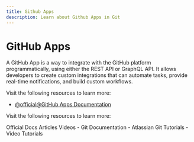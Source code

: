 ```yaml
---
title: Github Apps
description: Learn about Github Apps in Git
---
```


# GitHub Apps

A GitHub App is a way to integrate with the GitHub platform programmatically, using either the REST API or GraphQL API. It allows developers to create custom integrations that can automate tasks, provide real-time notifications, and build custom workflows.

Visit the following resources to learn more:

- [@official@GitHub Apps Documentation](https://docs.github.com/en/apps)

Visit the following resources to learn more:

<Tabs defaultValue="official">
<TabsList>
<TabsTrigger value="official">Official Docs</TabsTrigger>
<TabsTrigger value="article">Articles</TabsTrigger>
<TabsTrigger value="video">Videos</TabsTrigger>
</TabsList>

<TabsContent value="official">
- <Link href="https://git-scm.com/docs">Git Documentation</Link>
</TabsContent>
<TabsContent value="article">
- <Link href="https://www.atlassian.com/git/tutorials">Atlassian Git Tutorials</Link>
</TabsContent>
<TabsContent value="video">
- <Link href="https://www.youtube.com/results?search_query=git+github-apps+tutorial">Video Tutorials</Link>
</TabsContent>
</Tabs>

<Outlet path="5-github/basics/github-apps" />

